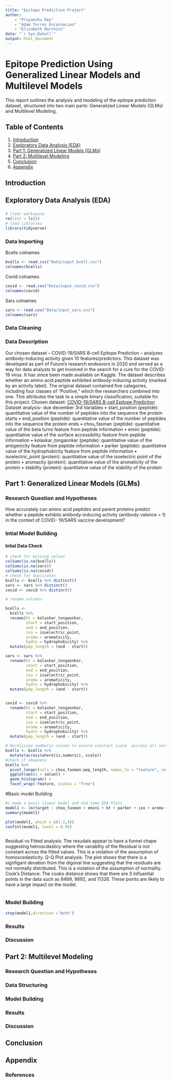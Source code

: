 ```yaml
---
title: "Epitope Prediction Project"
author: 
    - "Priyanshu Dey"
    - "Adam Torres Encarnacion"
    - "Elizabeth Marchini"
date: "`r Sys.Date()`"
output: html_document
---
```


# Epitope Prediction Using Generalized Linear Models and Multilevel Models

This report outlines the analysis and modeling of the epitope prediction dataset, structured into two main parts: Generalized Linear Models (GLMs) and Multilevel Modeling.

## Table of Contents
1. [Introduction](#introduction)
2. [Exploratory Data Analysis (EDA)](#eda)
3. [Part 1: Generalized Linear Models (GLMs)](#glm)
4. [Part 2: Multilevel Modeling](#multilevel)
5. [Conclusion](#conclusion)
6. [Appendix](#appendix)

## Introduction {#introduction}


## Exploratory Data Analysis (EDA) {#eda}
###

```r
# clear workspace
rm(list = ls()) 
# load libraries
library(tidyverse)

```
### Data Importing 
Bcells colnames
```r
bcells <- read.csv("Data/input_bcell.csv")
colnames(bcells)
```
Covid colnames
```r
covid <- read.csv("Data/input_covid.csv")
colnames(covid)
```
Sars colnames
```r
sars <- read.csv("Data/input_sars.csv")
colnames(sars)
```
### Data Cleaning

### Data Description
Our chosen dataset – COVID-19/SARS B-cell Epitope Prediction – analyzes antibody-inducing activity given 10 features/predictors. This dataset was developed as part of Future’s research endeavors in 2020 and served as a way for data analysts to get involved in the search for a cure for the COVID-19 virus. It has since been made available on Kaggle. The dataset describes whether an amino acid peptide exhibited antibody-inducing activity (marked by an activity label). The original dataset contained five categories, including four classes of “Positive,” which the researchers combined into one. This attributes the task to a simple binary classification, suitable for this project.
Chosen dataset: [COVID-19/SARS B-cell Epitope Prediction](https://www.kaggle.com/datasets/futurecorporation/epitope-prediction/data)
Dataset analysis-  due december 3rd
Variables
• start_position (peptide): quantitative value of the number of peptides into the sequence the protein starts
• end_position (peptide): quantitative value of the number of peptides into the sequence the protein ends
• chou_fasman (peptide): quantitative value of the beta turns feature from peptide information
• emini (peptide): quantitative value of the surface accessibility feature from peptide information
• kolaskar_tongaonkar (peptide): quantitative value of the antigenicity feature from peptide information
• parker (peptide): quantitative value of the hydrophobicity feature from peptide information
• isoelectric_point (protein): quantitative value of the isoelectric point of the protein 
• aromacity (protein): quantitative value of the aromaticity of the protein 
• stability (protein): quantitative value of the stability of the protein

## Part 1: Generalized Linear Models (GLMs) {#glm}

### Research Question and Hypotheses
How accurately can amino acid peptides and parent proteins predict whether a peptide exhibits antibody-inducing activity (antibody valence = 1) in the context of COVID- 19/SARS vaccine development? 


### Intial Model Building

#### Intial Data Check

```r
# check for missing values
colSums(is.na(bcells))
colSums(is.na(sars))
colSums(is.na(covid))
# check for duplicates
bcells <- bcells %>% distinct()
sars <- sars %>% distinct()
covid <- covid %>% distinct()
```
```r
# rename columns

bcells <-
  bcells %>%
  rename(kt = kolaskar_tongaonkar, 
         start = start_position,
         end = end_position,
         iso = isoelectric_point,
         aroma = aromaticity,
         hydro = hydrophobicity) %>%
  mutate(pep_length = (end - start))

sars <- sars %>%
  rename(kt = kolaskar_tongaonkar, 
         start = start_position,
         end = end_position,
         iso = isoelectric_point,
         aroma = aromaticity,
         hydro = hydrophobicity) %>%
  mutate(pep_length = (end - start))


covid <- covid %>%
  rename(kt = kolaskar_tongaonkar, 
         start = start_position,
         end = end_position,
         iso = isoelectric_point,
         aroma = aromaticity,
         hydro = hydrophobicity) %>%
  mutate(pep_length = (end - start))

```

```r
# Normliziee numberic colums to ensure constant scale  accross all variables
bcells <- bcells %>%
  mutate(across(where(is.numeric), scale))
#check if skewness
bcells %>%
  pivot_longer(cols = chou_fasman:pep_length, names_to = "feature", values_to = "value") %>%
  ggplot(aes(x = value)) +
  geom_histogram() +
  facet_wrap(~feature, scales = "free")

```
#Basic model Building
```r

#i made a basic linear model and did some EDA Plots
model1 <- lm(target ~ chou_fasman + emini + kt + parker + iso + aroma + hydro + stability + pep_length, data = bcells)
summary(model1)

plot(model1, which = c(1:2,4))
confint(model1, level = 0.95)



```
Residual vs Fitted analysis: 
The resudals appear to have a funnel chape suggesting hetroscdasticy where the variabltiy of the Residual is not constant across the fitted values. This is a violation of the assumption of homoscedasticity.
Q-Q Plot analysis: 
The plot shows that there is a signfigant devation from the digonal line suggesting that the residuals are not normally distributed. This is a violation of the assumption of normality.
Cook's Distance: 
The cooks distance shows that there are 3 influential points in the data such as 8469, 9892, and 11326. These points are likely to have a large impact on the model.

```r


```

### Model Building
```r
step(model1,direction ='both')

```

### Results


### Discussion


## Part 2: Multilevel Modeling {#multilevel}

### Research Question and Hypotheses


### Data Structuring


### Model Building


### Results



### Discussion


## Conclusion {#conclusion}



## Appendix {#appendix}




### References



